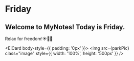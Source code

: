 
# Friday

## Welcome to MyNotes! Today is Friday.

Relax for freedom!☀️🌈🦊

<ElCard body-style={{ padding: '0px' }}>
  <img
    src={parkPic}
    class="image"
    style={{ width: '100%', height: '500px' }}
  />
</ElCard>

